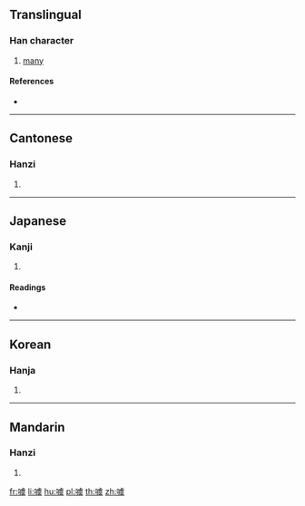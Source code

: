 {{character info/new}}
==Translingual==

===Han character===
{{Han char|rn=30|rad=口|as=13|sn=16|four=61034|canj=RYPK|ids=⿰口虞}}

# [[many]]

====References====
* {{Han ref|kx=0211.050|dkj=04408|dj=0433.230|hdz=10690.030|uh=5673|ud=22131|bh=E940|bd=59712}}

----

==Cantonese==

===Hanzi===
{{yue-hanzi|jyut=[[jyu5]], [[koek3]]|y=yu5, keuk3}}

# {{defn|lang=yue|sort=口13}}

----

==Japanese==

===Kanji===
{{ja-kanji|grade=|rs=口13}}

# {{defn|lang=ja|sort=口13}}

====Readings====
* {{ja-readings|on=[[ぐ]] (gu)|kun=}}

----

==Korean==

===Hanja===
{{ko-hanja|hangeul=우|rv=u|mr=u}}

# {{defn|lang=ko|sort=口13}}

----

==Mandarin==

===Hanzi===
{{cmn-hanzi|pin=[[yǔ]] ([[yu3]])|wg=yü<sup>3</sup>}}

# {{defn|lang=cmn|sort=口13}}

[[fr:噳]]
[[li:噳]]
[[hu:噳]]
[[pl:噳]]
[[th:噳]]
[[zh:噳]]